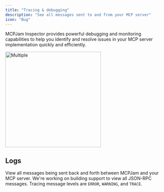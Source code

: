 ```yaml
---
title: "Tracing & debugging"
description: "See all messages sent to and from your MCP server"
icon: "Bug"
---
```


MCPJam Inspector provides powerful debugging and monitoring capabilities to help you identify and resolve issues in your MCP server implementation quickly and efficiently. 

<Frame>
<img
  className="block"
  src="/images/debugging/trace.png"
  alt="Multiple"
  width="300"
/>
</Frame>

## Logs 

View all messages being sent back and forth between MCPJam and your MCP server. We're working on building support to view all JSON-RPC messages. Tracing message levels are `ERROR`, `WARNING`, and `TRACE`. 

